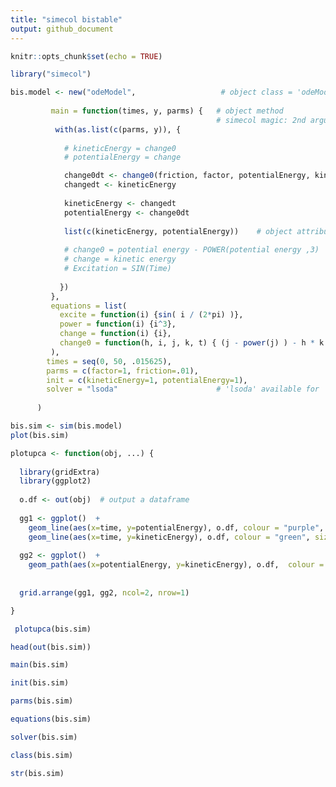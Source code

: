 ```yaml
---
title: "simecol bistable"
output: github_document
---
```


```r
knitr::opts_chunk$set(echo = TRUE)
```

```r

library("simecol")

bis.model <- new("odeModel",                   # object class = 'odeModel'
                
         main = function(times, y, parms) {   # object method
                                              # simecol magic: 2nd argument 'y' points to 'init'
          with(as.list(c(parms, y)), {
            
            # kineticEnergy = change0
            # potentialEnergy = change

            change0dt <- change0(friction, factor, potentialEnergy, kineticEnergy, times)
            changedt <- kineticEnergy
            
            kineticEnergy <- changedt
            potentialEnergy <- change0dt
            
            list(c(kineticEnergy, potentialEnergy))    # object attributes (data) 
            
            # change0 = potential energy - POWER(potential energy ,3)  - friction*kinetic energy + Excitation
            # change = kinetic energy
            # Excitation = SIN(Time)
            
           })
         },
         equations = list(
           excite = function(i) {sin( i / (2*pi) )},
           power = function(i) {i^3},
           change = function(i) {i},
           change0 = function(h, i, j, k, t) { (j - power(j) ) - h * k + excite(t)}
         ),
        times = seq(0, 50, .015625),
        parms = c(factor=1, friction=.01),
        init = c(kineticEnergy=1, potentialEnergy=1),
        solver = "lsoda"                      # 'lsoda' available for 'odemodel' class
        
      )
```


```r
bis.sim <- sim(bis.model)
plot(bis.sim)
```


```r

plotupca <- function(obj, ...) {
  
  library(gridExtra)
  library(ggplot2)
  
  o.df <- out(obj)  # output a dataframe
  
  gg1 <- ggplot()  +
    geom_line(aes(x=time, y=potentialEnergy), o.df, colour = "purple", size=1, alpha=0.8)  +
    geom_line(aes(x=time, y=kineticEnergy), o.df, colour = "green", size=1, alpha=0.8)
  
  gg2 <- ggplot()  +
    geom_path(aes(x=potentialEnergy, y=kineticEnergy), o.df,  colour = "purple", alpha=0.6) 
  
  
  grid.arrange(gg1, gg2, ncol=2, nrow=1)

}

```

```r
 plotupca(bis.sim)
```

```r
head(out(bis.sim))
```

```r
main(bis.sim)
```

```r
init(bis.sim)
```

```r
parms(bis.sim)
```

```r
equations(bis.sim)
```

```r
solver(bis.sim)
```

```r
class(bis.sim)
```

```r
str(bis.sim)
```
